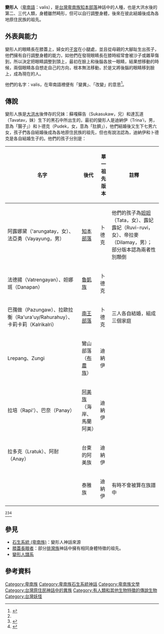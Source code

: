 '''變形人'''（[[卑南語|卑南語]]：valis），是[[台灣|台灣]][[卑南族|卑南族]][[知本部落|知本部落]]神話中的人種，也是大洪水後的第二、三代人類，身體雖然畸形，但可以自行調整身體，後來在彼此結婚後成為各地原住民族的祖先。

==外表與能力==
變形人的眼睛長在膝蓋上，婦女的[[子宮|子宮]]在小腿處，並且從母親的大腳趾生出孩子，他們擁有自行調整身體的能力，如他們在發現眼睛長在膝時經常會被沙子或雜草傷到，所以決定把眼睛調整到頭上，最初在臉上和後腦各放一眼睛，結果想移動的時候，兩個眼睛各自想走自己的方向，根本無法移動，於是又將後腦的眼睛移到臉上，成為現在的人。

他們的名字：valis，在卑南語裡便有「變異」、「改變」的意思<ref name="祖靈的腳步">{{cite book|last=|first=|date=1998-06-30|title=祖靈的腳步|url=https://www.books.com.tw/products/0010107404|location=|publisher=晨星|page=|isbn=9575836596|author=曾建次|access-date=2020-06-30|archive-date=2021-03-09|archive-url=https://web.archive.org/web/20210309111033/https://www.books.com.tw/products/0010107404|dead-url=no}}</ref>。

==傳說==
變形人族是[[大洪水|大洪水]]後倖存的兄妹：蘇嘎蘇告（Sukasukaw，兄）和達瓦道（Tavatav，妹）生下的黑石中所出生的，最初的變形人是迪納伊（Trina'i，男，意為「腸子」）和卜德克（Pudek，女，意為「肚臍」），他們結婚後又生下七男六女，孩子們各自結婚後成為各地原住民族的祖先，但也有說法認為，迪納伊和卜德克是各自結婚生子的。他們的孩子分別是：
{|class="wikitable" style="margin:0 0 .5em .5em; border:1px solid #ccc;"
|-style="text-align:center;background-color:#eee"
!名字!!後代!!單一祖先版本!!註釋
|-
|阿露娜黛（'arungatay，女）、法亞勇（Vayayung，男）
|[[知本部落|知本部落]]
|卜德克
|他們的孩子為[[妲妲|妲妲]]（Tata，女）、露妃露妃（Ruvi-ruvi，女）、帝拉麥（Dilamay，男）；部分版本認為兩者性別顛倒
|-
|法德揚（Vatrengayan）、妲娜斑（Danapan）
|[[魯凱族|魯凱族]]
|卜德克
|
|-
|巴孺做（Pazungaw）、拉歐拉衡（Ra'ura'uy/Rahurahuy）、卡莉卡莉（Kalrikalri）
|[[南王部落|南王部落]]
|卜德克
|三人各自結婚，組成三個家庭
|-
|Lrepang、Zungi
|鸞山部落（[[布農族|布農族]]）
|迪納伊
|
|-
|拉培（Rapi'）、巴奈（Panay）
|[[阿美族|阿美族]]（海岸、馬蘭阿美）
|迪納伊
|
|-
|拉多克（Lratuk）、阿耐（Anay）
|台東的阿美族
|迪納伊
|
|-
|
|泰雅族
|迪納伊
|有時不會被算在族譜中
|}<ref name="祖靈的腳步" /><ref name="卑南族神話故事集錦">{{cite book|last=|first=|date=1994-06-01|title=卑南族神話故事集錦|url=https://www.govbooks.com.tw/books/10929|location=|publisher=臺東縣政府文化局|page=|isbn=|author=林豪勳 / 陳光榮|access-date=2020-06-30|archive-date=2020-03-17|archive-url=https://web.archive.org/web/20200317232300/https://www.govbooks.com.tw/books/10929|dead-url=no}}</ref><ref name="台灣原住民史-卑南族史篇">{{cite book|last=|first=|date=1998-12-01|title=台灣原住民史-卑南族史篇|url=https://www.books.com.tw/products/0010362281|location=|publisher=國史館台灣文獻館|page=|isbn=9789570231434|author=宋龍生|access-date=2021-03-04|archive-date=2020-07-10|archive-url=https://web.archive.org/web/20200710124248/https://www.books.com.tw/products/0010362281|dead-url=no}}</ref>

==參見==
*[[石生系統_(卑南族)|石生系統 (卑南族)]]：變形人神話來源
*[[膝蓋長眼者|膝蓋長眼者]]：部分[[排灣族|排灣族]]神話中擁有相同身體特徵的祖先。
*[[變形人譜系|變形人譜系]]

==參考資料==
{{reflist}}

{{卑南族神話}}
[[Category:卑南族|Category:卑南族]]
[[Category:卑南族石生系統神話|Category:卑南族石生系統神話]]
[[Category:卑南族文學|Category:卑南族文學]]
[[Category:台灣原住民神話中的異族|Category:台灣原住民神話中的異族]]
[[Category:有人類和其他生物特徵的傳說生物|Category:有人類和其他生物特徵的傳說生物]]
[[Category:台灣妖怪|Category:台灣妖怪]]